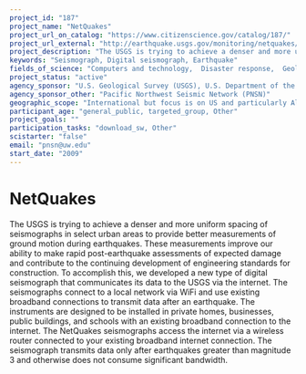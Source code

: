 ```yaml
---
project_id: "187"
project_name: "NetQuakes"
project_url_on_catalog: "https://www.citizenscience.gov/catalog/187/"
project_url_external: "http://earthquake.usgs.gov/monitoring/netquakes/"
project_description: "The USGS is trying to achieve a denser and more uniform spacing of seismographs in select urban areas to provide better measurements of ground motion during earthquakes. These measurements improve our ability to make rapid post-earthquake assessments of expected damage and contribute to the continuing development of engineering standards for construction. To accomplish this, we developed a new type of digital seismograph that communicates its data to the USGS via the internet. The seismographs connect to a local network via WiFi and use existing broadband connections to transmit data after an earthquake. The instruments are designed to be installed in private homes, businesses, public buildings, and schools with an existing broadband connection to the internet. The NetQuakes seismographs access the internet via a wireless router connected to your existing broadband internet connection. The seismograph transmits data only after earthquakes greater than magnitude 3 and otherwise does not consume significant bandwidth."
keywords: "Seismograph, Digital seismograph, Earthquake"
fields_of_science: "Computers and technology,  Disaster response,  Geology and earth science"
project_status: "active"
agency_sponsor: "U.S. Geological Survey (USGS), U.S. Department of the Interior (DOI)"
agency_sponsor_other: "Pacific Northwest Seismic Network (PNSN)"
geographic_scope: "International but focus is on US and particularly Alaska, California, Nevada, Hawaii, Haiti, and Eurasia"
participant_age: "general_public, targeted_group, Other"
project_goals: ""
participation_tasks: "download_sw, Other"
scistarter: "false"
email: "pnsn@uw.edu"
start_date: "2009"
---
```


# NetQuakes

The USGS is trying to achieve a denser and more uniform spacing of seismographs in select urban areas to provide better measurements of ground motion during earthquakes. These measurements improve our ability to make rapid post-earthquake assessments of expected damage and contribute to the continuing development of engineering standards for construction. To accomplish this, we developed a new type of digital seismograph that communicates its data to the USGS via the internet. The seismographs connect to a local network via WiFi and use existing broadband connections to transmit data after an earthquake. The instruments are designed to be installed in private homes, businesses, public buildings, and schools with an existing broadband connection to the internet. The NetQuakes seismographs access the internet via a wireless router connected to your existing broadband internet connection. The seismograph transmits data only after earthquakes greater than magnitude 3 and otherwise does not consume significant bandwidth.
